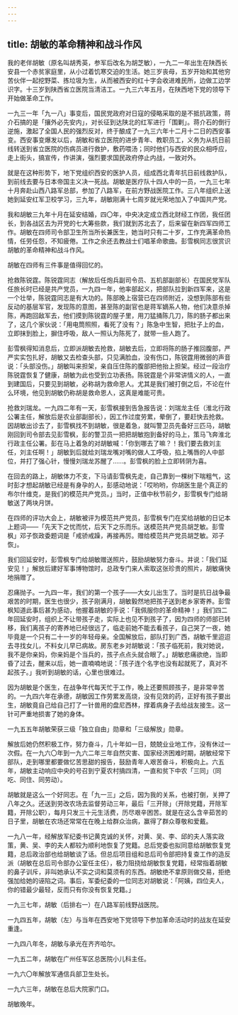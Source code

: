 ```yaml
---
---
---
```

title: 胡敏的革命精神和战斗作风
---




我的老伴胡敏（原名叫胡秀英，参军后改名为胡芝敏），一九二一年出生在陕西长安县一个赤贫家庭里，从小过着饥寒交迫的生活。她三岁丧母，五岁开始和其他穷苦伙伴一起挖野菜、拣垃圾为生，从而被西安的红十字会收进难民所，边做工边学识字。十三岁到陕西省立医院当清洁工。一九三六年五月，在陕西地下党的领导下开始做革命工作。

一九三一年「九一八」事变后，国民党政府对日寇的侵略采取的是不抵抗政策，蒋介石搞的是「攘外必先安内」，对长征到达陕北的红军进行「围剿」。蒋介石的倒行逆施，激起了全国人民的强烈反对，终于酿成了一九三六年十二月十二日的西安事变。西安事变爆发以后，胡敏和省立医院的进步青年、教职员工，义务为从抗日前线转送到省立医院的伤病员进行救护，敷药喂汤；同时他们与西安的民众相呼应，走上街头，搞宣传，作讲演，强烈要求国民政府停止内战，一致对外。

就是在这种形势下，地下党组织西安的医护人员，组成西北青年抗日前线救护队，到前线去要与日本帝国主义决一死战。胡敏是医疗队十四人中的一员，一九三七年十月奔赴山西八路军总部，参加了八路军，在前方野战医院工作。三八年组织上送她到延安红军卫校学习，三九年，胡敏刚满十七周岁就光荣地加入了中国共产党。

我和胡敏三九年十月在延安结婚，四〇年，中央决定成立西北财经工作团，我任团长，到各战区去为开党的七大筹些款，我们就到苏北去了，后来留在新四军四师工作。胡敏在四师司令部卫生所当所长兼医生，她当时只有二十岁，工作充满革命热情，任劳任怨，不知疲倦。工作之余还去教战士们唱革命歌曲。彭雪枫同志很赏识胡敏的革命精神和战斗作风。

胡敏在四师有三件事是值得回忆的。

抢救陈锐霆。陈锐霆同志（解放后任炮兵副司令员、五机部副部长）在国民党军队任旅长时已经是共产党员，一九四一年，他率部起义，把部队拉到新四军来，这是一个壮举，陈锐霆同志是有大功的。陈部晚上宿营已在四师附近，没想到陈部有些反动的基层军官，发现陈的意图，甚至陈的副官也是蒋军嫡系人物，他们决意杀掉陈，再跑回敌军去，他们摸到陈锐霆的屋子里，用刀猛捅陈几刀，陈的肠子都出来了，这几个家伙说：「用电筒照照，看死了没有？」陈急中生智，把肚子上的血，立即抹到脸上，摒住呼吸，敌人一照认为陈死了，就带一些人跑了。

彭雪枫得知消息后，立即派胡敏去抢救，胡敏去后，立即将陈的肠子推回腹部，严严实实包扎好，胡敏又去检查头部，只见满脸血，没有伤口，陈锐霆用微弱的声音说：「头部没伤。」胡敏叫来担架，亲自压住陈的腹部把他抬上担架。经过一段治疗陈锐霆恢复了健康，胡敏为此也受到立功表扬。陈锐霆是个非常讲情义的人，一直到建国后，只要见到胡敏，必称胡为救命恩人。尤其是我们被打倒之后，不论在什么环境，他见到胡敏仍称胡是救命恩人，这真是难能可贵。

抢救刘瑞龙。一九四二年有一天，彭雪枫接到告急报告说：刘瑞龙主任（淮北行政公署主任，解放后是农业部副部长），因工作过度劳累，晕倒了，要赶快去抢救。因胡敏出诊去了，彭雪枫找不到胡敏，很是着急，就叫警卫员先备好三匹马，胡敏刚回到司令部去见彭雪枫，彭的警卫员一把把胡敏抱到备好的马上，策马飞奔淮北行政主任公署。彭在马上着急的对胡敏喊：「你到哪去了嘛？！我们要去救刘主任，刘主任啊！」胡敏到后就给刘瑞龙嘴对嘴的做人工呼吸，掐上嘴唇的人中部位，并打了强心针，慢慢刘瑞龙苏醒了……。彭雪枫的脸上立即转阴为喜。

在回去的路上，胡敏体力不支，下马请彭雪枫先走，自己靠到一棵树下喘粗气，这时彭才想起胡敏已经是有身孕的人，彭感动地说：「哎哟哟，你胡医生是个真正的布尔什维克，是我们的模范共产党员。」当时，正值中秋节前夕，彭雪枫专门给胡敏送了两块月饼。

在四师的评功大会上，胡敏被评为模范共产党员，彭雪枫专门在奖给胡敏的日记本上题词——「先天下之忧而忧，后天下之乐而乐。送模范共产党员胡芝敏。彭雪枫」邓子恢政委题词是「戒骄戒躁，再接再厉。赠给模范共产党员胡芝敏。邓子恢」。

我们回延安时，彭雪枫专门给胡敏赠送照片，鼓励胡敏努力奋斗。并说：「我们延安见！」解放后建好军事博物馆时，总政专门来人索取这张珍贵的照片，胡敏痛快地捐赠了。

忍痛抛子。一九四一年，我们的第一个孩子——大女儿出生了。当时是抗日战争最艰苦的时期，医生也很少，孩子刚满月，胡敏毅然地把孩子送到老乡家寄养。彭雪枫知道此事后甚为感动，他握着胡敏的手说：「我佩服你的革命精神！」我们四二年回延安时，组织上不让带孩子走，实际上也见不到孩子了，因为四师的师部已转移，我们离孩子的寄养地已经很远了，临走前她不能去看孩子，自己哭了一夜，她毕竟是一个只有二十一岁的年轻母亲。全国解放后，部队打到广西，胡敏千里迢迢去寻找女儿，不料女儿早已病故。房东老乡对胡敏说：「孩子临死前，我对她说，我不是你亲妈，你亲妈是个当兵的，孩子点点头就合眼了。」胡敏悲痛欲绝，当即昏了过去，醒来以后，她一直喃喃地说：「孩子连个名字也没有起就死了，真对不起孩子。」我听到胡敏的话，心里也很难过。

因为胡敏是个医生，在战争年代每天忙于工作，晚上还要照顾孩子，是非常辛苦的。一九四六年在承德，胡敏因工作劳累发高烧，没有见效的药，正好有孩子要出生，胡敏竟自己给自己打了一针兽用的盘尼西林，撑着病身子去给战友接生。这一针可严重地损害了她的身体。

一九五五年胡敏荣获三级「独立自由」勋章和「三级解放」勋章。

解放后她仍然积极工作，努力奋斗，几十年如一日，兢兢业业地工作，没有休过一次假。在一九六〇年到一九六二年三年自然灾害、国家经济困难时期，胡敏经常下部队，走到哪里都要做忆苦思甜的报告，鼓励青年人艰苦奋斗，积极向上。六五年，胡敏主动响应中央的号召到宁夏农村搞四清，一直和贫下中农「三同」（同吃、同住、同劳动）。

胡敏就是这么一个好同志。在「九一三」之后，因为我的关系，也被打倒，关押了八年之久。还送到劳改农场去监督劳动三年，最后「三开除」（开除党籍，开除军籍，开除公职），每月只发三十元生活费，历尽艰辛困苦。就是在这么含辛茹苦的日子里，胡敏在农场还常常在在晚上给群众治病，赢得了群众尊敬和爱戴。

一九八一年，经解放军纪委书记黄克诚的关怀，对黄、吴、李、邱的夫人落实政策，黄、吴、李的夫人都较为顺利地恢复了党籍。总后党委也拟同意给胡敏恢复党籍，总后政治部也给胡敏谈了话。但总后项目组和总后司令部把持复查工作的造反派（胡敏在总后司令部办公室任主任），极力阻挠给胡敏恢复党籍，经常指着胡敏的鼻子训斥，非叫她承认不实之词和莫须有的东西。胡敏绝不拿原则做交易，拒绝强加给她的诬陷之词。事后，军委纪委的一位同志对胡敏说：「阿姨，四位夫人，你的错最少最轻，反而只有你没有恢复党籍。」



一九三七年，胡敏（后排右一）在八路军前线野战医院。



一九四五年，胡敏（左）与当年在西安地下党领导下参加革命活动时的战友在延安重逢。



一九四八年冬，胡敏与承光在齐齐哈尔。



一九五二年，胡敏在广州任军区总医院小儿科主任。



一九六〇年解放军通信兵部卫生处长。



一九六三年，胡敏在总后大院家门口。



胡敏晚年。
